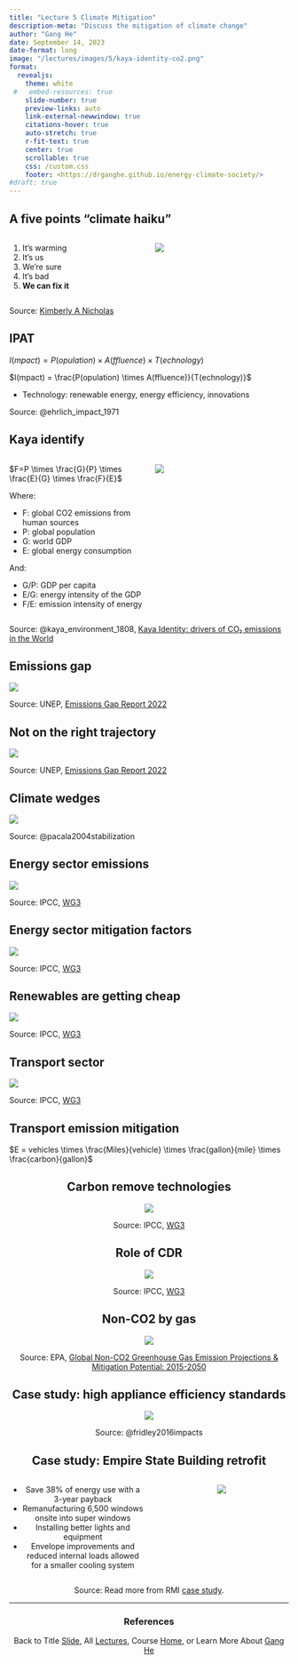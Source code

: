 ```yaml
---
title: "Lecture 5 Climate Mitigation"
description-meta: "Discuss the mitigation of climate change"
author: "Gang He"
date: September 14, 2023
date-format: long
image: "/lectures/images/5/kaya-identity-co2.png"
format:
  revealjs:
    theme: white
 #   embed-resources: true
    slide-number: true
    preview-links: auto
    link-external-newwindow: true
    citations-hover: true
    auto-stretch: true
    r-fit-text: true
    center: true
    scrollable: true
    css: /custom.css
    footer: <https://drganghe.github.io/energy-climate-society/>
#draft: true    
---
```


## A five points "climate haiku"

::: columns
::: {.column width="50%"}
1.  It's warming
2.  It's us
3.  We're sure
4.  It's bad
5.  **We can fix it**
:::

::: {.column width="50%"}
![](/lectures/images/1/climate-curriculum.png){fig-align="center"}
:::
:::

::: footer
Source: [Kimberly A Nicholas](https://www.kimnicholas.com/climate-change-curriculum.html)
:::


## IPAT

$I(mpact) = P(opulation) \times A(ffluence) \times T(echnology)$

$I(mpact) = \frac{P(opulation) \times A(ffluence)}{T(echnology)}$

- Technology: renewable energy, energy efficiency, innovations

::: footer
Source: @ehrlich_impact_1971
:::


## Kaya identify{.smaller}

::: columns
::: {.column width="50%"}
$F=P \times \frac{G}{P} \times \frac{E}{G} \times \frac{F}{E}$

<p style="font-size:10pt">
Where:

- F: global CO2 emissions from human sources
- P: global population
- G: world GDP
- E: global energy consumption

And:

- G/P: GDP per capita
- E/G: energy intensity of the GDP
- F/E: emission intensity of energy
</p>

:::

::: {.column width="50%"}

![](/lectures/images/5/kaya-identity-co2.png){fig-align="center"}
:::

:::

::: footer
Source: @kaya_environment_1808, [Kaya Identity: drivers of CO₂ emissions in the World](https://ourworldindata.org/grapher/kaya-identity-co2)
:::


## Emissions gap

![](/lectures/images/5/emission-gap-2022.png){fig-align="center"}

::: footer
Source: UNEP, [Emissions Gap Report 2022](https://wedocs.unep.org/bitstream/handle/20.500.11822/40932/EGR2022_ESEN.pdf)
:::


## Not on the right trajectory

![](/lectures/images/5/emission-trojectories-ndc.png){fig-align="center"}

::: footer
Source: UNEP, [Emissions Gap Report 2022](https://wedocs.unep.org/bitstream/handle/20.500.11822/40932/EGR2022_ESEN.pdf)
:::


## Climate wedges

![](/lectures/images/5/pacala-socolow-wedges.png){fig-align="center"}

::: footer
Source: @pacala2004stabilization
:::


## Energy sector emissions

![](/lectures/images/5/energy-emissions.png){fig-align="center"}

::: footer
Source: IPCC, [WG3](https://www.ipcc.ch/report/ar6/wg3/downloads/report/IPCC_AR6_WGIII_Chapter06.pdf)
:::


## Energy sector mitigation factors

![](/lectures/images/5/energy-mitigation-factors.png){fig-align="center"}

::: footer
Source: IPCC, [WG3](https://www.ipcc.ch/report/ar6/wg3/downloads/report/IPCC_AR6_WGIII_Chapter06.pdf)
:::


## Renewables are getting cheap

![](/lectures/images/5/ipcc-re-costs.png){fig-align="center"}

::: footer
Source: IPCC, [WG3](https://www.ipcc.ch/report/ar6/wg3/downloads/report/IPCC_AR6_WGIII_Chapter06.pdf)
:::


## Transport sector

![](/lectures/images/5/energy-pathway-low-carbon-transport.png){fig-align="center"}

::: footer
Source: IPCC, [WG3](https://www.ipcc.ch/report/ar6/wg3/downloads/report/IPCC_AR6_WGIII_Chapter10.pdf)
:::


## Transport emission mitigation

</center>

$E = vehicles \times \frac{Miles}{vehicle} \times \frac{gallon}{mile} \times \frac{carbon}{gallon}$

<center>


## Carbon remove technologies

![](/lectures/images/5/carbon-removal-technologies.png){fig-align="center"}

::: footer
Source: IPCC, [WG3](https://www.ipcc.ch/report/ar6/wg3/downloads/report/IPCC_AR6_WGIII_Chapter12.pdf)
:::


## Role of CDR

![](/lectures/images/5/role-of-cdr.png){fig-align="center"}

::: footer
Source: IPCC, [WG3](https://www.ipcc.ch/report/ar6/wg3/downloads/report/IPCC_AR6_WGIII_Chapter12.pdf)
:::



## Non-CO2 by gas

![](/lectures/images/5/non-cos2-sources.png){fig-align="center"}

::: footer
Source: EPA, [Global Non-CO2 Greenhouse Gas Emission Projections & Mitigation Potential: 2015-2050](https://www.epa.gov/sites/default/files/2019-09/documents/epa_non-co2_greenhouse_gases_rpt-epa430r19010.pdf)
:::


## Case study: high appliance efficiency standards

![](/lectures/images/2/AnnualElectricitySavingsfrom2010-2013MEPS.png){fig-align="center"}

::: footer
Source: @fridley2016impacts 
:::


## Case study: Empire State Building retrofit{.smaller}

::: columns
::: {.column width="50%"}
- Save 38% of energy use with a 3-year payback
- Remanufacturing 6,500 windows onsite into super windows
- Installing better lights and equipment
- Envelope improvements and reduced internal loads allowed for a smaller cooling system
:::

::: {.column width="50%"}
![](/lectures/images/5/ESB_CaseStudy_2009.jpg){fig-align="center"}
:::

:::

::: footer
Source: Read more from RMI [case study](https://rmi.org/wp-content/uploads/2017/04/Buildings_Retrofit_EmpireStateBuilding_CaseStudy_2009.pdf). 
:::

------------------------------------------------------------------------

### References

::: {#refs}
:::

::: footer
Back to Title [Slide](https://drganghe.github.io/energy-climate-society/lectures/lecture5.html#title-slide), All [Lectures](https://drganghe.github.io/energy-climate-society/lectures.html), Course [Home](https://drganghe.github.io/energy-climate-society/), or Learn More About [Gang He](https://drganghe.github.io)
:::
